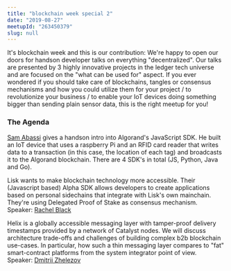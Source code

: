 ```yaml
---
title: "blockchain week special 2"
date: "2019-08-27"
meetupId: "263450379"
slug: null
---
```


It's blockchain week and this is our contribution: We're happy to open our doors for handson developer talks on everything "decentralized". Our talks are presented by 3 highly innovative projects in the ledger tech universe and are focused on the "what can be used for" aspect. If you ever wondered if you should take care of blockchains, tangles or consensus mechanisms and how you could utilize them for your project / to revolutionize your business / to enable your IoT devices doing something bigger than sending plain sensor data, this is the right meetup for you!

### The Agenda

<Agenda time="6:30pm" title="Doors Open" />
<Agenda time="7:00pm" title="intro:coding berlin" />
<Agenda time="7:15pm" 
        title="Talk 1: Building IoT devices for the blockchain: Algorand and Raspberry Pis"
        sub="Sam Abbassi (Dev Rel at Algorand)">
</Agenda>   

[Sam Abassi](https://twitter.com/samabbassi) gives a handson intro into Algorand's JavaScript SDK. He built an IoT device that uses a raspberry Pi and an RFID card reader that writes data to a transaction (in this case, the location of each tag) and broadcasts it to the Algorand blockchain. There are 4 SDK's in total (JS, Python, Java and Go).

<Agenda time="7:45pm" 
        title="Talk 2: Introduction to the Lisk Alpha SDK"
        sub="Rachel Black (Lisk)">
</Agenda>

Lisk wants to make blockchain technology more accessible. Their (Javascript based) Alpha SDK allows developers to create applications based on personal sidechains that integrate with Lisk's own mainchain. They're using Delegated Proof of Stake as consensus mechanism.  
Speaker: [Rachel Black](https://twitter.com/RachBLondon)

<Agenda time="8:15pm" 
        title="Talk 3: Tamper-proof messaging and hybrid Web3 stacks"
        sub="Dmitrii Zhelezov (hlx.ai)">
</Agenda>

Helix is a globally accessible messaging layer with tamper-proof delivery timestamps provided by a network of Catalyst nodes. We will discuss architecture trade-offs and challenges of building complex b2b blockchain use-cases. In particular, how such a thin messaging layer compares to "fat" smart-contract platforms from the system integrator point of view.  
Speaker: [Dmitrii Zhelezov](https://twitter.com/dizhel)

<Agenda time="8:45pm" 
        title="BBQ on the rooftop terrace!" />

